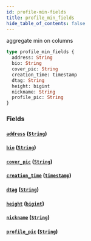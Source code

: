 ```yaml
---
id: profile-min-fields
title: profile_min_fields
hide_table_of_contents: false
---
```


aggregate min on columns

```graphql
type profile_min_fields {
  address: String
  bio: String
  cover_pic: String
  creation_time: timestamp
  dtag: String
  height: bigint
  nickname: String
  profile_pic: String
}
```

### Fields

#### [`address`](#) ([`String`](/07-graphql/scalars/string))

#### [`bio`](#) ([`String`](/07-graphql/scalars/string))

#### [`cover_pic`](#) ([`String`](/07-graphql/scalars/string))

#### [`creation_time`](#) ([`timestamp`](/07-graphql/scalars/timestamp))

#### [`dtag`](#) ([`String`](/07-graphql/scalars/string))

#### [`height`](#) ([`bigint`](/07-graphql/scalars/bigint))

#### [`nickname`](#) ([`String`](/07-graphql/scalars/string))

#### [`profile_pic`](#) ([`String`](/07-graphql/scalars/string))

